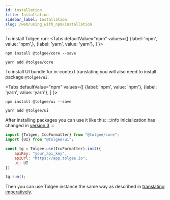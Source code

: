 ```yaml
---
id: installation
title: Installation
sidebar_label: Installation
slug: /web/using_with_npm/installation
---
```



To install Tolgee run:
<Tabs
    defaultValue="npm"
    values={[
        {label: 'npm', value: 'npm',},
        {label: 'yarn', value: 'yarn'},
    ]
    }>
<TabItem value="npm">

```shell
npm install @tolgee/core --save
```

</TabItem>
<TabItem value="yarn">

```shell
yarn add @tolgee/core
```

</TabItem>
</Tabs>

To install UI bundle for in-context translating you will also need to install package `@tolgee/ui`.

<Tabs
    defaultValue="npm"
    values={[
        {label: 'npm', value: 'npm'},
        {label: 'yarn', value: 'yarn'},
    ]
    }>
<TabItem value="npm">

```shell
npm install @tolgee/ui --save
```

</TabItem>
<TabItem value="yarn">

```shell
yarn add @tolgee/ui
```

</TabItem>
</Tabs>

After installing packages you can use it like this:
:::info
Inicialization has changed in [version 3](/docs/changelog/version_3)
:::
```javascript
import {Tolgee, IcuFormatter} from "@tolgee/core";
import {UI} from "@tolgee/ui";

const tg = Tolgee.use(IcuFormatter).init({
    apiKey: "your_api_key",
    apiUrl: "https://app.tolgee.io",
    ui: UI
})

tg.run();
```

Then you can use Tolgee instance the same way as described in [translating imperatively](../get_started/translating_imperatively).
